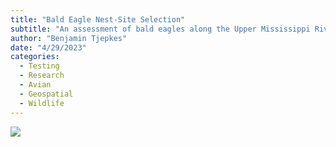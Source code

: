 ```yaml
---
title: "Bald Eagle Nest-Site Selection"
subtitle: "An assessment of bald eagles along the Upper Mississippi River, 1990-2012."
author: "Benjamin Tjepkes"
date: "4/29/2023"
categories:
  - Testing
  - Research
  - Avian
  - Geospatial
  - Wildlife
---
```


![](../research/eagle-poster.jpg)